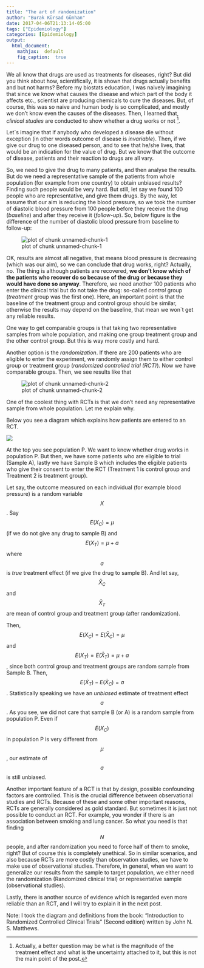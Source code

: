 ```yaml
---
title: "The art of randomization"
author: "Burak Kürsad Günhan"
date: 2017-04-06T21:13:14-05:00
tags: ["Epidemiology"]
categories: [Epidemiology]
output:
  html_document:
    mathjax:  default
    fig_caption:  true
---
```



<script type="text/javascript" async
src="https://cdn.mathjax.org/mathjax/latest/MathJax.js?config=TeX-MML-AM_CHTML">
</script>


We all know that drugs are used as treatments for diseases, right? But did you think about how, scientifically, it is shown that drugs actually benefits and but not harms? Before my biostats education, I was naively imagining that since we know what causes the disease and which part of the body it affects etc., scientist are producing chemicals to cure the diseases. But, of course, this was so naive and human body is so complicated, and mostly we don't know even the causes of the diseases. Then, I learned that, *clinical studies* are conducted to show whether a drug works or not [^1]. 


[^1]: Actually, a better question may be what is the magnitude of the treatment effect and what is the uncertainty attached to it, but this is not the main point of the post.


Let`s imagine that if anybody who developed a disease die without exception (in other words outcome of disease is *invariable*). Then, if we give our drug to one diseased person, and to see that he/she lives, that would be an indication for the value of drug. But we know that the outcome of disease, patients and their reaction to drugs are all vary. 

So, we need to give the drug to many patients, and then analyse the results. But do we need a representative sample of the patients from whole population (for example from one country) to obtain unbiased results? Finding such people would be very hard. But still, let say we found 100 people who are representative, and give them drugs. By the way, let assume that our aim is reducing the blood pressure, so we took the number of diastolic blood pressure from 100 people before they receive the drug (*baseline*) and after they receive it (*follow-up*). So, below figure is the difference of the number of diastolic blood pressure from baseline to follow-up:


![plot of chunk unnamed-chunk-1](/blog/figure/source/2017-04-06-randomization/unnamed-chunk-1-1.png)

OK, results are almost all negative, that means blood pressure is decreasing (which was our aim), so we can conclude that drug works, right? Actually, no. The thing is although patients are recovered, **we don't know which of the patients who recover do so because of the drug or because they would have done so anyway**. Therefore, we need another 100 patients who enter the clinical trial but do not take the drug: so-called *control* group (*treatment* group was the first one). Here, an important point is that the baseline of the treatment group and control group should be similar, otherwise the results may depend on the baseline, that mean we won`t get any reliable results.

One way to get comparable groups is that taking two representative samples from whole population, and making one group treatment group and the other control group. But this is way more costly and hard. 

Another option is the *randomization*. If there are 200 patients who are eligible to enter the experiment, we randomly assign them to either control group or treatment group (*randomized controlled trial (RCT)*). Now we have comparable groups. Then, we see results like that

![plot of chunk unnamed-chunk-2](/blog/figure/source/2017-04-06-randomization/unnamed-chunk-2-1.png)


One of the coolest thing with RCTs is that we don't need any representative sample from whole population. Let me explain why.

Below you see a diagram which explains how patients are entered to an RCT.

![](/blog/figure/source/2017-04-06-randomization/RCT.png)
 
At the top you see population P. We want to know whether drug works in population P. But then, we have some patients who are eligible to trial (Sample A), lastly we have Sample B which includes the eligible patients who give their consent to enter the RCT (Treatment 1 is control group and Treatment 2 is treatment group). 

Let say, the outcome measured on each individual (for example blood pressure) is a random variable $$X$$. Say $$E(X_{C}) = \mu$$ (if we do not give any drug to sample B) and $$E(X_{T}) = \mu + a$$ where $$a$$ is *true* treatment effect (if we give the drug to sample B). And let say, $$\bar{X}_{C}$$ and $$\bar{X}_{T}$$ are mean of control group and treatment group (after randomization).

Then, $$E(X_{C}) = E(\bar{X}_{C}) = \mu$$ and $$E(X_{T}) = E(\bar{X}_{T}) = \mu + a$$, since both control group and treatment groups are random sample from Sample B. Then, $$E(\bar{X}_{T}) - E(\bar{X}_{C}) = a$$. Statistically speaking we have an *unbiased* estimate of treatment effect $$a$$.
As you see, we did not care that sample B (or A) is a random sample from population P. Even if $$E(X_{C})$$ in population P is very different from $$\mu$$, our estimate of $$a$$ is still unbiased.

Another important feature of a RCT is that by design, possible confounding factors are controlled. This is the crucial difference between observational studies and RCTs. Because of these and some other important reasons, RCTs are generally considered as gold standard. But sometimes it is just not possible to conduct an RCT. For example, you wonder if there is an association between smoking and lung cancer. So what you need is that finding $$N$$ people, and after randomization you need to force half of them to smoke, right? But of course this is completely unethical. So in similar scenarios, and also because RCTs are more costly than observation studies, we have to make use of observational studies. Therefore, in general, when we want to generalize our results from the sample to target population, we either need the randomization (Randomized clinical trial) or representative sample (observational studies).

Lastly, there is another source of evidence which is regarded even more reliable than an RCT, and I will try to explain it in the next post.

Note: I took the diagram and definitions from the book: "Introduction to Randomized
Controlled Clinical Trials" (Second edition) written by John N. S. Matthews.







